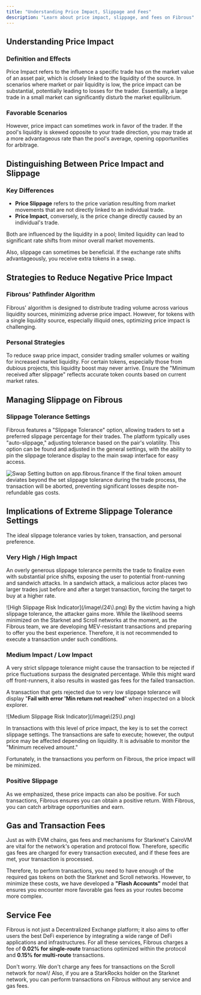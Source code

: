 ```yaml
---
title: "Understanding Price Impact, Slippage and Fees"
description: "Learn about price impact, slippage, and fees on Fibrous"
---
```


## Understanding Price Impact

### Definition and Effects

Price Impact refers to the influence a specific trade has on the market value of an asset pair, which is closely linked to the liquidity of the source. In scenarios where market or pair liquidity is low, the price impact can be substantial, potentially leading to losses for the trader. Essentially, a large trade in a small market can significantly disturb the market equilibrium.

### Favorable Scenarios

However, price impact can sometimes work in favor of the trader. If the pool's liquidity is skewed opposite to your trade direction, you may trade at a more advantageous rate than the pool's average, opening opportunities for arbitrage.

## Distinguishing Between Price Impact and Slippage

### Key Differences

- **Price Slippage** refers to the price variation resulting from market movements that are not directly linked to an individual trade.
- **Price Impact**, conversely, is the price change directly caused by an individual's trade.

Both are influenced by the liquidity in a pool; limited liquidity can lead to significant rate shifts from minor overall market movements.

Also, slippage can sometimes be beneficial. If the exchange rate shifts advantageously, you receive extra tokens in a swap.

## Strategies to Reduce Negative Price Impact

### Fibrous' Pathfinder Algorithm

Fibrous' algorithm is designed to distribute trading volume across various liquidity sources, minimizing adverse price impact. However, for tokens with a single liquidity source, especially illiquid ones, optimizing price impact is challenging.

### Personal Strategies

To reduce swap price impact, consider trading smaller volumes or waiting for increased market liquidity. For certain tokens, especially those from dubious projects, this liquidity boost may never arrive. Ensure the "Minimum received after slippage" reflects accurate token counts based on current market rates.

## Managing Slippage on Fibrous

### Slippage Tolerance Settings

Fibrous features a "Slippage Tolerance" option, allowing traders to set a preferred slippage percentage for their trades. The platform typically uses "auto-slippage," adjusting tolerance based on the pair's volatility. This option can be found and adjusted in the general settings, with the ability to pin the slippage tolerance display to the main swap interface for easy access.

<Frame caption="Swap Setting button on app.fibrous.finance">
  <img
    src="/image(23).png"
    alt="Swap Setting button on app.fibrous.finance"
    style={{ maxWidth:"400px",width:"100%" }}
    title=""
  />
</Frame>

<Warning>
  If the final token amount deviates beyond the set slippage tolerance during the trade process, the transaction will be aborted, preventing significant losses despite non-refundable gas costs.
</Warning>

## Implications of Extreme Slippage Tolerance Settings

The ideal slippage tolerance varies by token, transaction, and personal preference.

### Very High / High Impact

An overly generous slippage tolerance permits the trade to finalize even with substantial price shifts, exposing the user to potential front-running and sandwich attacks. In a sandwich attack, a malicious actor places two larger trades just before and after a target transaction, forcing the target to buy at a higher rate.

<Frame caption="Do not forget to check slippage indicators on app.fibrous.finance">
  ![High Slippage Risk Indicator](/image\(24\).png)
</Frame>

<Warning>
  By the victim having a high slippage tolerance, the attacker gains more. While the likelihood seems minimized on the Starknet and Scroll networks at the moment, as the Fibrous team, we are developing MEV-resistant transactions and preparing to offer you the best experience. Therefore, it is not recommended to execute a transaction under such conditions.
</Warning>

### Medium Impact / Low Impact

A very strict slippage tolerance might cause the transaction to be rejected if price fluctuations surpass the designated percentage. While this might ward off front-runners, it also results in wasted gas fees for the failed transaction.

A transaction that gets rejected due to very low slippage tolerance will display "**Fail with error 'Min return not reached**" when inspected on a block explorer.

<Frame caption="Do not forget to check slippage indicators on app.fibrous.finance">
  ![Medium Slippage Risk Indicator](/image\(25\).png)
</Frame>

In transactions with this level of price impact, the key is to set the correct slippage settings. The transactions are safe to execute; however, the output price may be affected depending on liquidity. It is advisable to monitor the "Minimum received amount."

Fortunately, in the transactions you perform on Fibrous, the price impact will be minimized.

### Positive Slippage

As we emphasized, these price impacts can also be positive. For such transactions, Fibrous ensures you can obtain a positive return. With Fibrous, you can catch arbitrage opportunities and earn.

## Gas and Transaction Fees

Just as with EVM chains, gas fees and mechanisms for Starknet's CairoVM are vital for the network's operation and protocol flow. Therefore, specific gas fees are charged for every transaction executed, and if these fees are met, your transaction is processed.

Therefore, to perform transactions, you need to have enough of the required gas tokens on both the Starknet and Scroll networks. However, to minimize these costs, we have developed a **"Flash Accounts"** model that ensures you encounter more favorable gas fees as your routes become more complex.

## Service Fee

Fibrous is not just a Decentralized Exchange platform; it also aims to offer users the best DeFi experience by integrating a wide range of DeFi applications and infrastructures. For all these services, Fibrous charges a fee of **0.02% for single-route** transactions optimized within the protocol and **0.15% for multi-route** transactions.

<Note>
  Don't worry. We don't charge any fees for transactions on the Scroll network for now\! Also, if you are a StarkRocks holder on the Starknet network, you can perform transactions on Fibrous without any service and gas fees.
</Note>